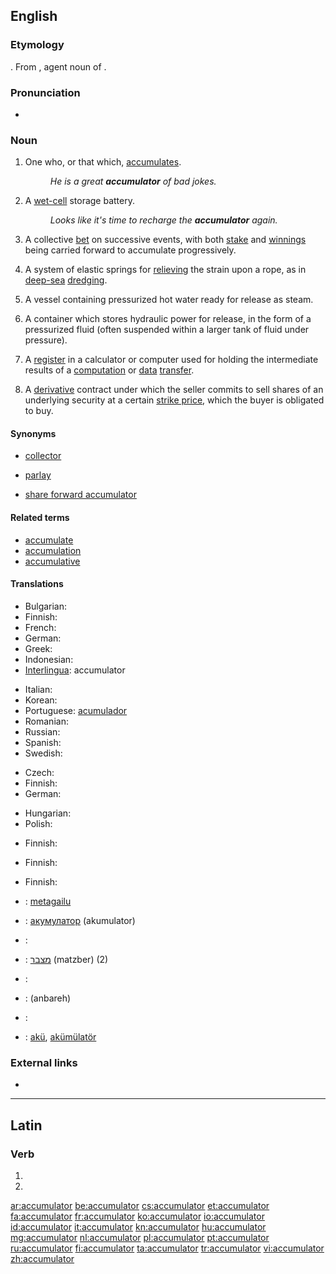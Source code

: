 ==English==

===Etymology===
{{suffix|accumulate|or}}. From {{etyl|la}} {{term|lang=la|accumulator|accumulātor}}, agent noun of {{term|lang=la|accumulo|accumulō|pile up}}.

===Pronunciation===
* {{audio|en-us-accumulator.ogg|Audio (US)}}

===Noun===
{{en-noun}}

# One who, or that which, [[accumulate]]s.
#: ''He is a great '''accumulator''' of bad jokes.''
# {{British}} A [[wet cell|wet-cell]] storage battery.
#: ''Looks like it's time to recharge the '''accumulator''' again.''
# {{betting}} A collective [[bet]] on successive events, with both [[stake]] and [[winnings]] being carried forward to accumulate progressively.
# {{mechanics}} A system of elastic springs for [[relieve|relieving]] the strain upon a rope, as in [[deep-sea]] [[dredging]].
# {{manufacturing}} A vessel containing pressurized hot water ready for release as steam.
# {{engineering|hydraulics}} A container which stores hydraulic power for release, in the form of a pressurized fluid (often suspended within a larger tank of fluid under pressure).
# {{computer science}} A [[register]] in a calculator or computer used for holding the intermediate results of a [[computation]] or [[data]] [[transfer]].
# {{finance}} A [[derivative]] contract under which the seller commits to sell shares of an underlying security at a certain [[strike price]], which the buyer is obligated to buy.

====Synonyms====
* {{sense|one who or that which accumulates}} [[collector]]
* {{sense|serial bet}} [[parlay]]
* {{sense|derivative contract}} [[share forward accumulator]]

====Related terms====
* [[accumulate]]
* [[accumulation]]
* [[accumulative]]

====Translations====
{{trans-top|one who or that which accumulates}}
* Bulgarian: {{t+|bg|акумулатор}}
* Finnish: {{t|fi|varaaja}}
* French: {{t+|fr|accumulateur|m}}
* German: {{t+|de|Akkumulator|m}}
* Greek: {{t+|el|συσσωρευτής|m|tr=sisoreftís}}
* Indonesian: {{t-|id|akumulator|xs=Indonesian}}
* [[Interlingua]]: accumulator
{{trans-mid}}
* Italian: {{t+|it|accumulatore|m}}
* Korean: {{t|ko|축적자|tr=chukjeokja|sc=Hang}}
* Portuguese: [[acumulador]] {{m}}
* Romanian: {{t|ro|acumulator}}
* Russian: {{t+|ru|аккумулятор|m|tr=akkumuljátor}}
* Spanish: {{t+|es|acumulador|m}}
* Swedish: {{t+|sv|ackumulator}}
{{trans-bottom}}

{{trans-top|wet-cell storage battery}}
* Czech: {{t|cs|akumulátor|m}}
* Finnish: {{t|fi|akku}}
* German: {{t|de|Akkumulator|m}}
{{trans-mid}}
* Hungarian: {{t|hu|akkumulátor}}
* Polish: {{t|pl|akumulator|m}}
{{trans-bottom}}

{{trans-top|betting: collective bet on successive events}}
{{trans-mid}}
{{trans-bottom}}

{{trans-top|mechanics: system of elastic springs for relieving strain upon a rope}}
{{trans-mid}}
{{trans-bottom}}

{{trans-top|manufacturing: vessel containing pressurized hot water ready for release as steam}}
* Finnish: {{t|fi|höyryakku}}
{{trans-mid}}
{{trans-bottom}}

{{trans-top|hydraulics: container which stores hydraulic power for release}}
* Finnish: {{t|fi|painesäiliö}}
{{trans-mid}}
{{trans-bottom}}

{{trans-top|computer science: register for holding intermediate results}}
* Finnish: {{t|fi|välimuisti}}
{{trans-mid}}
{{trans-bottom}}

{{trans-top|finance: type of derivative contract}}
{{trans-mid}}
{{trans-bottom}}

{{checktrans-top}}
* {{ttbc|Basque}}: [[metagailu]]
* {{ttbc|Bulgarian}}: [[акумулатор]] (akumulator) {{m}}
* {{ttbc|Danish}}: {{t|da|akkumulator}}
* {{ttbc|Hebrew}}: [[מצבר]] (matzber) {{m}} (2)
{{trans-mid}}
* {{ttbc|Norwegian}}: {{t|no|akkumulator}}
* {{ttbc|Persian}}: {{fa-Arab|[[انباره]]}} (anbareh)
* {{ttbc|Swedish}}: {{t+|sv|ackumulator}}
* {{ttbc|Turkish}}: [[akü]], [[akümülatör]]
{{trans-bottom}}

===External links===
* {{pedialite|dab=accumulator}}

----

==Latin==

===Verb===
{{la-verb-form|accumulātor}}

# {{conjugation of|accumulo|accumulō|2|s|fut|pass|imp|lang=la}}
# {{conjugation of|accumulo|accumulō|3|s|fut|pass|imp|lang=la}}

[[ar:accumulator]]
[[be:accumulator]]
[[cs:accumulator]]
[[et:accumulator]]
[[fa:accumulator]]
[[fr:accumulator]]
[[ko:accumulator]]
[[io:accumulator]]
[[id:accumulator]]
[[it:accumulator]]
[[kn:accumulator]]
[[hu:accumulator]]
[[mg:accumulator]]
[[nl:accumulator]]
[[pl:accumulator]]
[[pt:accumulator]]
[[ru:accumulator]]
[[fi:accumulator]]
[[ta:accumulator]]
[[tr:accumulator]]
[[vi:accumulator]]
[[zh:accumulator]]